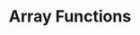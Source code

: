 ---
id: "php_tf_med_016"
questionType: "TRUE_FALSE"
title: "Array Functions"
statement: "array_key_exists() checks if a key exists in an array."
difficulty: "MEDIUM"
category: "PHP"
correctAnswer: true
explanation: "array_key_exists() returns true if the key is present."
---